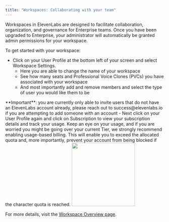 ```yaml
---
title: "Workspaces: Collaborating with your team"
---
```


Workspaces in ElevenLabs are designed to facilitate collaboration, organization, and governance for Enterprise teams. Once you have been upgraded to Enterprise, your administrator will automatically be granted admin permissions for your workspace.

To get started with your workspace:

- Click on your User Profile at the bottom left of your screen and select Workspace Settings.
  - Here you are able to change the name of your workspace
  - See how many seats and Professional Voice Clones (PVCs) you have associated with your workspace
  - And most importantly add and remove members and select the type of user you would like them to be

<Note>
  **Important**: you are currently only able to invite users that do not have an
  ElevenLabs account already, please reach out to success@elevenlabs.io if you
  are attempting to add someone with an account
</Note>
- Next click on your User Profile again and click on Subscription to view your subscription
details and track your usage. Keep an eye on your usage, and if you are worried you
might be going over your current Tier, we strongly recommend enabling usage-based
billing. This will enable you to exceed the allocated quota and, more importantly,
prevent your account from being blocked if the character quota is reached.

<img height="200" src="/product/guides/images/workspaces.png" />

For more details, visit the [Workspace Overview page](/product/workspace/overview).
